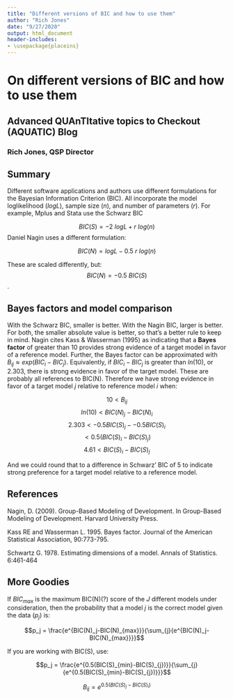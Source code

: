 ```yaml
---
title: "Different versions of BIC and how to use them"
author: "Rich Jones"
date: "9/27/2020"
output: html_document
header-includes:
- \usepackage{placeins}
---
```


# On different versions of BIC and how to use them

## **A**dvanced **QUA**n**TI**tative topics to **C**heckout (AQUATIC) Blog

### Rich Jones, QSP Director

## Summary

Different software applications and authors use different formulations for the Bayesian Information Criterion (BIC). All incorporate the model loglikelihood ($logL$), sample size ($n$), and number of parameters ($r$). For example, Mplus and Stata use the Schwarz BIC

$$BIC(S)  = -2 \ logL + r \ log(n) $$ 
Daniel Nagin uses a different formulation: 

$$BIC(N) = logL - 0.5 \ r \ log(n)$$

These are scaled differently, but: $$BIC(N) = -0.5 \ BIC(S)$$.


## Bayes factors and model comparison

With the Schwarz BIC, smaller is better. With the Nagin BIC, larger is better. For both, the smaller absolute value is better, so that's a better rule to keep in mind. Nagin cites Kass & Wasserman (1995) as indicating that a **Bayes factor** of greater than 10 provides strong evidence of a target model in favor of a reference model. Further, the Bayes factor can be approximated with $B_{ij} \approx exp(BIC_i-BIC_j)$. Equivalently, if $BIC_i-BIC_j$ is greater than $ln(10)$, or 2.303, there is strong evidence in favor of the target model. These are probably all references to BIC(N). Therefore we have strong evidence in favor of a target model $j$ relative to reference model $i$ when:

$$10  < B_{ij}$$ 
$$ ln(10)   < BIC(N)_j - BIC(N)_i$$ 
$$2.303  < -0.5 BIC(S)_j - -0.5 BIC(S)_i $$ 
      $$ < 0.5 \left(BIC(S)_i - BIC(S)_j\right) $$
$$4.61    < BIC(S)_i - BIC(S)_j $$

And we could round that to a difference in Schwarz' BIC of 5 to indicate strong preference for a target model relative to a reference model.

## References

Nagin, D. (2009). Group-Based Modeling of Development. In Group-Based Modeling of Development. Harvard University Press.

Kass RE and Wasserman L. 1995. Bayes factor. Journal of the American Statistical Association, 90:773-795.

Schwartz G. 1978. Estimating dimensions of a model. Annals of Statistics. 6:461-464

## More Goodies

If $BIC_{max}$ is the maximum BIC(N)(?) score of the $J$ different models under consideration, then the probability that a model $j$ is the correct model given the data ($p_j$) is:

$$p_j = \frac{e^{BIC(N)_j-BIC(N)_{max}}}{\sum_{j}{e^{BIC(N)_j-BIC(N)_{max}}}}$$
<!-- \begin{table}[h!] -->
<!-- \begin{tabular}{r|l} -->
<!-- \multicolumn{2}{l}{Jeffreys scale of evidence for Bayes factors}\\ -->
<!-- \hline -->
<!-- Bayes factor & Interpretation \\ -->
<!-- \hline -->
<!-- \( B_{ij} < 0.1 \) & Strong evidence for model \(j\) \\ -->
<!-- \( 0.1 < B_{ij} < 0.\bar{3} \) & Moderate evidence for model \(j\) \\ -->
<!-- \( 0.\bar{3} < B_{ij} < 1.0 \) & Weak evidence for model \(j\) \\ -->
<!-- \( 1.0 < B_{ij} < 3.0 \) & Weak evidence for model \(i\) \\ -->
<!-- \( 3.0 < B_{ij} < 10 \) & Moderate evidence for model \(i\) \\ -->
<!-- \( 10 < B_{ij} \) & Strong evidence for model \(i\) \\ -->
<!-- \hline -->
<!-- \multicolumn{2}{l}{The Bayes factor is approximated with} \\ -->
<!-- \multicolumn{2}{c}{\( B_{ij} = e^{BIC(N)_i-BIC(N)_j} \)} \\ -->
<!-- \multicolumn{2}{l}{Source:} \\ -->
<!-- \multicolumn{2}{l}{Table 4.2, page 69. Daniel S. Nagin. Group-Based} \\ -->
<!-- \multicolumn{2}{l}{Modeling of Development. 2005. HUP, Cambridge MA.} \\ -->
<!-- \hline -->
<!-- \multicolumn{2}{l}{Note that:} \\ -->
<!-- \multicolumn{2}{c}{\( ln(B_{ij}) = BIC(N)_i-BIC(N)_j \)} \\ -->
<!-- \multicolumn{2}{c}{\( ln(10) \approx 2.303 \)} \\ -->

<!-- \end{tabular} -->
<!-- \end{table} -->

If you are working with BIC(S), use:

$$p_j = \frac{e^{0.5(BIC(S)_{min}-BIC(S)_{j})}}{\sum_{j}{e^{0.5(BIC(S)_{min}-BIC(S)_{j})}}}$$

$$ B_{ij} = e^{0.5(BIC(S)_j - BIC(S)_i)} $$